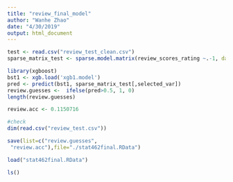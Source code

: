 ```yaml
---
title: "review_final_model"
author: "Wanhe Zhao"
date: "4/30/2019"
output: html_document
---
```


```r
test <- read.csv("review_test_clean.csv")
sparse_matrix_test <- sparse.model.matrix(review_scores_rating ~.-1, data = test[,-1])

library(xgboost)
bst1 <- xgb.load('xgb1.model')
pred <- predict(bst1, sparse_matrix_test[,selected_var])
review.guesses <-  ifelse(pred>0.5, 1, 0)
length(review.guesses)
```

```r
review.acc <- 0.1150716	 
```


```r
#check 
dim(read.csv("review_test.csv"))
```





```r
save(list=c("review.guesses",
 "review.acc"),file="./stat462final.RData")
```

```r
load("stat462final.RData")
```

```r
ls()
```








